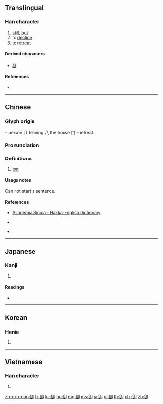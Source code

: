 {{also|却}}
==Translingual==

===Han character===
{{Han char|rn=26|rad=卩|as=07|sn=9|four=87620|canj=CRSL|ids=⿰谷卩}}

# [[still]], [[but]]
# to [[decline]]
# to [[retreat]]

====Derived characters====
* [[腳]]

====References====
* {{Han ref|kx=0159.280|dkj=02867|dj=0365.110|hdz=10317.020|uh=537B|ud=21371|bh=AB6F|bd=43887}}

----

==Chinese==
{{zh-forms|s=却}}

===Glyph origin===
{{Han etym}}
{{Han compound|谷|卩|ls=ic}} – person 卩 leaving 八 the house 口 – retreat.

===Pronunciation===
{{zh-pron
|m=què
|c=koek3
|h=pfs=khiok;hpy=kiog5
|mn=khiok
|w=
|mc=y
|oc=y
|ma=Zh-què.ogg
|cat=adv,v
}}

===Definitions===
{{zh-hanzi}}

# [[but]]

====Usage notes====
Can not start a sentence.

====References====
* {{qualifier|Hakka}} [http://minhakka.ling.sinica.edu.tw/bkg/hakyin/ Academia Sinica - Hakka-English Dictionary]
* {{qualifier|Hakka}} {{R:hak:Lau 1997}}
* {{qualifier|Min Nan}} {{thcwd|4718}}

----

==Japanese==

===Kanji===
{{ja-kanji|grade=|rs=卩07}}

# {{alternative form of|却|lang=ja}}

====Readings====
* {{ja-readings|on=[[きゃく]] (kyaku)|kun=[[しりぞく]] (shirizoku), [[しりぞける]] (shirizokeru), [[かえって]] (kaette)}}

----

==Korean==

===Hanja===
{{ko-hanja|hangeul=각|rv=gak|mr=kak}}

# {{defn|lang=ko|sort=卩07}}

----

==Vietnamese==

===Han character===
{{vi-hantu|[[khước]]|rs=卩07}}

# {{defn|lang=vi|sort=卩07}}

[[zh-min-nan:卻]]
[[fr:卻]]
[[ko:卻]]
[[hu:卻]]
[[mg:卻]]
[[ms:卻]]
[[ja:卻]]
[[pl:卻]]
[[th:卻]]
[[chr:卻]]
[[zh:卻]]